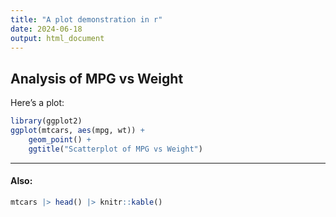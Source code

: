 ```yaml
---
title: "A plot demonstration in r"
date: 2024-06-18
output: html_document
---
```


## Analysis of MPG vs Weight

Here's a plot:

```r
library(ggplot2)
ggplot(mtcars, aes(mpg, wt)) +
    geom_point() +
    ggtitle("Scatterplot of MPG vs Weight")
```


---


#### Also:

```r
mtcars |> head() |> knitr::kable()
```

